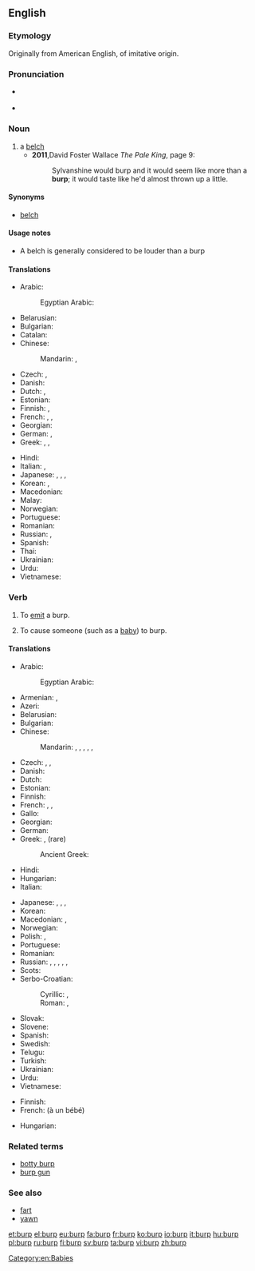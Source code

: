 ==English==

===Etymology===
Originally from American English, of imitative origin.

===Pronunciation===
* {{a|US}} {{IPA|/bɝp/|lang=en}}
* {{rhymes|ɜː(r)p|lang=en}}

===Noun===
{{en-noun}}

# a [[belch]]
#* '''2011''',David Foster Wallace ''The Pale King'', page 9:
#*: Sylvanshine would burp and it would seem like more than a '''burp'''; it would taste like he'd almost thrown up a little.

====Synonyms====
* [[belch]]

====Usage notes====
* A belch is generally considered to be louder than a burp

====Translations====
{{trans-top|a softer belch}}
* Arabic: {{t|ar|تَّجَشُّؤُ|m|tr=tajaššuʾ|sc=Arab}}
*: Egyptian Arabic: {{t|arz|تكريعة|f|tr=takrīʿa|sc=Arab}}
* Belarusian: {{t|be|адры́жка|f|sc=Cyrl}}
* Bulgarian: {{t|bg|оригване|n}}
* Catalan: {{t|ca|rot|m}}
* Chinese:
*: Mandarin: {{t|cmn|飽嗝|tr=bǎogé}}, {{t|cmn|饱嗝|tr=bǎogé}}
* Czech: {{t|cs|říhnutí|n}}, {{t|cs|krknutí|n}}
* Danish: {{t+|da|bøvs|n|c}}
* Dutch: {{t+|nl|boer}}, {{t+|nl|oprisping}}
* Estonian: {{t|et|röhitsus}}
* Finnish: {{t|fi|röyhtäys}}, {{t+|fi|röyhtäisy}}
* French: {{t+|fr|rot|m}}, {{t+|fr|renvoi|m}}, {{t+|fr|éructation|f}}
* Georgian: {{t-needed|ka}}
* German: {{t|de|Rülpser|m}}, {{t+|de|Bäuerchen|n}}
* Greek: {{t+|el|ρέψιμο|n}}, {{t+|el|ερευγμός|m}} {{qualifier|rare}}, {{t|el|ερυγή|f}} {{qualifier|medical}}
{{trans-mid}}
* Hindi: {{t|hi|डकार|tr=ḍakār|f}}
* Italian: {{t+|it|rutto|m}}, {{t|it|flato|m}}
* Japanese: {{t+|ja|げっぷ|tr=geppu|sc=Jpan}}, {{t|ja|うっぷ|tr=uppu|sc=Jpan}}, {{t+|ja|おくび|tr=okubi|sc=Jpan}}, {{t|ja|噫気|tr=あいき, aiki|sc=Jpan}}
* Korean: {{t+|ko|트림}}, {{t+|ko|애기|sc=Kore}}
* Macedonian: {{t|mk|ждри́гање|n|sc=Cyrl}}
* Malay: {{t|ms|sendawa}}
* Norwegian: {{t|no|rap|n}}
* Portuguese: {{t+|pt|arroto|m}}
* Romanian: {{t-needed|ro}}
* Russian: {{t+|ru|отры́жка|f}}, {{t+|ru|рыга́ние|n}}
* Spanish: {{t+|es|eructo|m}}
* Thai: {{t|th|เรอ|tr=rŭr}}
* Ukrainian: {{t|uk|відри́жка|f|sc=Cyrl}}
* Urdu: {{t|ur|ڈکار|tr=ḍakār|f}}
* Vietnamese: {{t+|vi|ợ|alt=sự ợ}}
{{trans-bottom}}

===Verb===
{{en-verb}}

# {{cx|intransitive|lang=en}} To [[emit]] a burp.
# {{cx|transitive|lang=en}} To cause someone (such as a [[baby]]) to burp.

====Translations====
{{trans-top|to emit a burp}}
* Arabic: {{t|ar|تجشؤ|tr=tajaššuʾa}}
*: Egyptian Arabic: {{t|arz|يتكرع|tr=yetkaraʿ or yekaraʿ|sc=Arab}} {{qualifier|imperfective}}
* Armenian: {{t|hy|բխկալ|}}, {{t|hy|ործկալ}}
* Azeri: {{t|az|gəyirmək}}
* Belarusian: {{t|be|рыга́ць|impf|sc=Cyrl}}
* Bulgarian: {{t|bg|оригвам се}}
* Chinese:
*: Mandarin: {{t+|cmn|打嗝|tr=dǎgé|sc=Hani}}, {{t+|cmn|噯氣|sc=Hani}}, {{t+|cmn|嗳气|tr=ǎiqì|sc=Hani}}, {{t|cmn|飽嗝|sc=Hani}}, {{t|cmn|饱嗝|tr=bǎogé|sc=Hani}}, {{t+|cmn|嗝|tr=gé|sc=Hani}}
* Czech: {{t|cs|říhat|impf}}, {{t|cs|říhnout|pf}}, {{t|cs|krknout}}
* Danish: {{t+|da|bøvse}}
* Dutch: {{t+|nl|boeren}}
* Estonian: {{t|et|röhitsema}}
* Finnish: {{t+|fi|röyhtäistä}}
* French: {{t+|fr|roter}}, {{t|fr|faire un rot}}, {{t+|fr|éructer}}
* Gallo: {{t|roa-gal|beurgasser}}
* Georgian: {{t|ka|დაბოყინება|sc=Geor}}
* German: {{t+|de|rülpsen}}
* Greek: {{t+|el|ρεύομαι}}, {{t+|el|ερεύγομαι}} (rare)
*: Ancient Greek: {{t|grc|ἐρεύγομαι}}
* Hindi: {{t|hi|डकारना|tr=ḍakārnā}}
* Hungarian: {{t+|hu|böfög}}
* Italian: {{t+|it|ruttare}}
{{trans-mid}}
* Japanese: {{t+|ja|げっぷ|alt=げっぷする|tr=geppu suru}}, {{t|ja|うっぷ|alt=うっぷする|tr=uppu suru}}, {{t+|ja|おくび|alt=おくびする|tr=okubi suru}}, {{t|ja|噫気|alt=噫気する |tr=あいきする , aiki suru}}
* Korean: {{t+|ko|트림하다|sc=Hang}}
* Macedonian: {{t|mk|ждри́га|impf|sc=Cyrl}}, {{t|mk|подри́гнува|sc=Cyrl}}
* Norwegian: {{t+|no|rape}}
* Polish: {{t+|pl|bekać|impf}}, {{t+|pl|beknąć|pf}}
* Portuguese: {{t+|pt|arrotar}} {{qualifier|Brazil}}
* Romanian: {{t+|ro|râgâi}}
* Russian: {{t+|ru|рыга́ть|impf}}, {{t+|ru|рыгну́ть|pf|sc=Cyrl}}, {{t|ru|отры́гивать|impf|sc=Cyrl}}, {{t+|ru|отрыгну́ть|pf|sc=Cyrl}}, {{t|ru|отры́гиваться|impf|sc=Cyrl}}, {{t|ru|отрыгну́ться|pf|sc=Cyrl}}
* Scots: {{t|sco|rift}}
* Serbo-Croatian:
*: Cyrillic: {{t|sh|подригивати|impf}}, {{t|sh|подригнути|pf}}
*: Roman: {{t+|sh|podrigivati|impf}}, {{t+|sh|podrignuti|pf}}
* Slovak: {{t|sk|rihať|impf}}
* Slovene: {{t+|sl|rigati|impf}}
* Spanish: {{t+|es|eructar}}
* Swedish: {{t+|sv|rapa}}
* Telugu: {{t|te|త్రేన్చు}}
* Turkish: {{t+|tr|geğirmek}}
* Ukrainian: {{t|uk|рига́ти|impf|sc=Cyrl}}
* Urdu: {{t|ur|ڈکارنا|tr=ḍakārnā}}
* Vietnamese: {{t+|vi|ợ}}
{{trans-bottom}}

{{trans-top|to burp someone}}
* Finnish: {{t|fi|röyhtäyttää}}
* French: {{t+|fr|faire}} {{t|fr|faire son rot}} (à un bébé)
{{trans-mid}}
* Hungarian: {{t|hu|büfiztet}}
{{trans-bottom}}

===Related terms===
* [[botty burp]]
* [[burp gun]]

===See also===
* [[fart]] <!-- emit air at the other end -->
* [[yawn]] <!-- intake air, rather than emit -->

[[Category:en:Babies]]

[[et:burp]]
[[el:burp]]
[[eu:burp]]
[[fa:burp]]
[[fr:burp]]
[[ko:burp]]
[[io:burp]]
[[it:burp]]
[[hu:burp]]
[[pl:burp]]
[[ru:burp]]
[[fi:burp]]
[[sv:burp]]
[[ta:burp]]
[[vi:burp]]
[[zh:burp]]